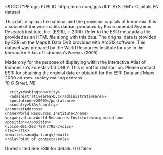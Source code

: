 <!DOCTYPE qgis PUBLIC 'http://mrcc.com/qgis.dtd' 'SYSTEM'>
<qgis version="3.32.3-Lima">
  <identifier>Capitals</identifier>
  <parentidentifier></parentidentifier>
  <language>EN</language>
  <type>dataset</type>
  <title>Capitals</title>
  <abstract>This data displays the national and the provincial capitals of Indonesia. It is a subset of the world cities dataset produced by Environmental Systems Research Institute, Inc. (ESRI), in 2000. Refer to the ESRI metatadata file provided as an HTML file along with this data. The original data is provided by ESRI on the Maps &amp; Data DVD provided with ArcGIS software. This dataset was prepared by the World Resources Institute for use in the Interactive Atlas of Indonesia's Forests (2009). 

Made only for the purpose of displaying within the Interactive Atlas of Indonesian's Forests v.1.0 ONLY. This is not for distribution. Please contact ESRI for obtaining the orginial data or obtain it for the ESRI Data and Maps 2000 cd-rom.</abstract>
  <keywords vocabulary="gmd:topicCategory">
    <keyword>society</keyword>
  </keywords>
  <contact>
    <contactAddress>
      <type>mailing address</type>
      <address>10 G Street, NE</address>
      <city>Washington</city>
      <administrativearea>D.C</administrativearea>
      <postalcode>20002</postalcode>
      <country>USA</country>
    </contactAddress>
    <name>World Resources Institute</name>
    <organization>World Resources Institute</organization>
    <position></position>
    <voice>001-202-729-7795</voice>
    <fax></fax>
    <email>susanm@wri.org</email>
    <role>Point of contact</role>
  </contact>
  <links>
    <link url="file://\\WRICSAP029333\GIS\Users\Lauriane\BACK_UPS\Indonesia_Atlas_1\Indonesia_Atlas_Cd_rom_versions\24_Atlas_Indonesia\Install\Data\PopulatedPlaces\Capitals.shp" description="" mimeType="" size="" name="Shapefile" type="Local Area Network" format=""/>
  </links>
  <dates/>
  <fees></fees>
  <constraints type="Access">Unrestricted</constraints>
  <rights>See ESRI for details.</rights>
  <encoding></encoding>
  <crs>
    <spatialrefsys nativeFormat="Wkt">
      <wkt></wkt>
      <proj4></proj4>
      <srsid>0</srsid>
      <srid>0</srid>
      <authid></authid>
      <description></description>
      <projectionacronym></projectionacronym>
      <ellipsoidacronym></ellipsoidacronym>
      <geographicflag>false</geographicflag>
    </spatialrefsys>
  </crs>
  <extent>
    <spatial dimensions="2" crs="EPSG:4326" maxz="0" minx="95.33333600000000274" maxx="140.71899400000000924" minz="0" maxy="5.56666699999999981" miny="-10.17246399999999973"/>
  </extent>
</qgis>
